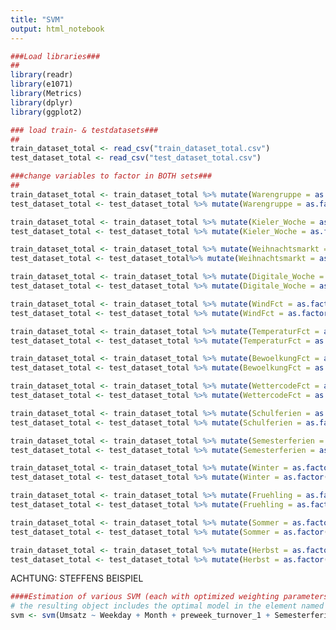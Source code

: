 ```yaml
---
title: "SVM"
output: html_notebook
---
```




```r
###Load libraries###
##
library(readr)
library(e1071)
library(Metrics)
library(dplyr)
library(ggplot2)
```

```r
### load train- & testdatasets###
##
train_dataset_total <- read_csv("train_dataset_total.csv")
test_dataset_total <- read_csv("test_dataset_total.csv")
```

```r
###change variables to factor in BOTH sets###
##
train_dataset_total <- train_dataset_total %>% mutate(Warengruppe = as.factor(train_dataset_total$Warengruppe))
test_dataset_total <- test_dataset_total %>% mutate(Warengruppe = as.factor(test_dataset_total$Warengruppe))

train_dataset_total <- train_dataset_total %>% mutate(Kieler_Woche = as.factor(train_dataset_total$Kieler_Woche))
test_dataset_total <- test_dataset_total %>% mutate(Kieler_Woche = as.factor(test_dataset_total$Kieler_Woche))

train_dataset_total <- train_dataset_total %>% mutate(Weihnachtsmarkt = as.factor(train_dataset_total$Weihnachtsmarkt))
test_dataset_total <- test_dataset_total%>% mutate(Weihnachtsmarkt = as.factor(test_dataset_total$Weihnachtsmarkt))

train_dataset_total <- train_dataset_total %>% mutate(Digitale_Woche = as.factor(train_dataset_total$Digitale_Woche))
test_dataset_total <- test_dataset_total %>% mutate(Digitale_Woche = as.factor(test_dataset_total$Digitale_Woche))

train_dataset_total <- train_dataset_total %>% mutate(WindFct = as.factor(train_dataset_total$WindFct))
test_dataset_total <- test_dataset_total %>% mutate(WindFct = as.factor(test_dataset_total$WindFct))

train_dataset_total <- train_dataset_total %>% mutate(TemperaturFct = as.factor(train_dataset_total$TemperaturFct))
test_dataset_total <- test_dataset_total %>% mutate(TemperaturFct = as.factor(test_dataset_total$TemperaturFct))

train_dataset_total <- train_dataset_total %>% mutate(BewoelkungFct = as.factor(train_dataset_total$BewoelkungFct))
test_dataset_total <- test_dataset_total %>% mutate(BewoelkungFct = as.factor(test_dataset_total$BewoelkungFct))

train_dataset_total <- train_dataset_total %>% mutate(WettercodeFct = as.factor(train_dataset_total$WettercodeFct))
test_dataset_total <- test_dataset_total %>% mutate(WettercodeFct = as.factor(test_dataset_total$WettercodeFct))

train_dataset_total <- train_dataset_total %>% mutate(Schulferien = as.factor(train_dataset_total$Schulferien))
test_dataset_total <- test_dataset_total %>% mutate(Schulferien = as.factor(test_dataset_total$Schulferien))

train_dataset_total <- train_dataset_total %>% mutate(Semesterferien = as.factor(train_dataset_total$Semesterferien))
test_dataset_total <- test_dataset_total %>% mutate(Semesterferien = as.factor(test_dataset_total$Semesterferien))

train_dataset_total <- train_dataset_total %>% mutate(Winter = as.factor(train_dataset_total$Winter))
test_dataset_total <- test_dataset_total %>% mutate(Winter = as.factor(test_dataset_total$Winter))

train_dataset_total <- train_dataset_total %>% mutate(Fruehling = as.factor(train_dataset_total$Fruehling))
test_dataset_total <- test_dataset_total %>% mutate(Fruehling = as.factor(test_dataset_total$Fruehling))

train_dataset_total <- train_dataset_total %>% mutate(Sommer = as.factor(train_dataset_total$Sommer))
test_dataset_total <- test_dataset_total %>% mutate(Sommer = as.factor(test_dataset_total$Sommer))

train_dataset_total <- train_dataset_total %>% mutate(Herbst = as.factor(train_dataset_total$Herbst))
test_dataset_total <- test_dataset_total %>% mutate(Herbst = as.factor(test_dataset_total$Herbst))
```

ACHTUNG: STEFFENS BEISPIEL
```r
####Estimation of various SVM (each with optimized weighting parameters) using systematically varied hyper parameters (typically called 'grid search' approach) and cross validation
# the resulting object includes the optimal model in the element named 'best.model'
svm <- svm(Umsatz ~ Weekday + Month + preweek_turnover_1 + Semesterferien + Kieler_Woche, data=train_dataset_total, ranges = list(epsilon = seq(0.2,1,0.1), cost = 2^(2:3)))
```

